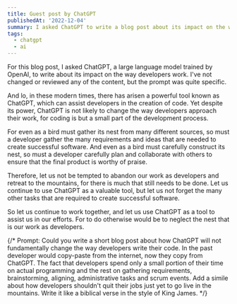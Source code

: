 ```yaml
---
title: Guest post by ChatGPT
publishedAt: '2022-12-04'
summary: I asked ChatGPT to write a blog post about its impact on the way developers write code. The contents might surprise you.
tags:
  - chatgpt
  - ai
---
```


<Disclaimer>
  For this blog post, I asked ChatGPT, a large language model trained by OpenAI,
  to write about its impact on the way developers work. I've not changed or
  reviewed any of the content, but the prompt was quite specific.
</Disclaimer>

And lo, in these modern times, there has arisen a powerful tool known as ChatGPT, which can assist developers in the creation of code. Yet despite its power, ChatGPT is not likely to change the way developers approach their work, for coding is but a small part of the development process.

For even as a bird must gather its nest from many different sources, so must a developer gather the many requirements and ideas that are needed to create successful software. And even as a bird must carefully construct its nest, so must a developer carefully plan and collaborate with others to ensure that the final product is worthy of praise.

Therefore, let us not be tempted to abandon our work as developers and retreat to the mountains, for there is much that still needs to be done. Let us continue to use ChatGPT as a valuable tool, but let us not forget the many other tasks that are required to create successful software.

So let us continue to work together, and let us use ChatGPT as a tool to assist us in our efforts. For to do otherwise would be to neglect the nest that is our work as developers.

{/* Prompt: Could you write a short blog post about how ChatGPT will not fundamentally change the way developers write their code. In the past developer would copy-paste from the internet, now they copy from ChatGPT. The fact that developers spend only a small portion of their time on actual programming and the rest on gathering requirements, brainstorming, aligning, administrative tasks and scrum events. Add a simile about how developers shouldn't quit their jobs just yet to go live in the mountains. Write it like a biblical verse in the style of King James. */}
